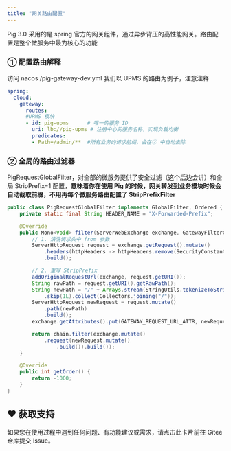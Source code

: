 ```yaml
---
title: "网关路由配置"
---
```


Pig 3.0 采用的是 spring 官方的网关组件，通过异步背压的高性能网关。路由配置是整个微服务中最为核心的功能

### ① 配置路由解释

<Warning>
访问 nacos /pig-gateway-dev.yml 我们以 UPMS 的路由为例子，注意注释
</Warning>

```yaml
spring:
  cloud:
    gateway:
      routes:
      #UPMS 模块
      - id: pig-upms      # 唯一的服务 ID
        uri: lb://pig-upms # 注册中心的服务名称，实现负载均衡
        predicates:
        - Path=/admin/**  #所有业务的请求前缀，会在② 中自动去除
```

### ② 全局的路由过滤器

PigRequestGlobalFilter，对全部的微服务提供了安全过滤（这个后边会讲）和全局 StripPrefix=1 配置，**意味着你在使用 Pig 的时候，网关转发到业务模块时候会自动截取前缀，不用再每个微服务路由配置了 StripPrefixFilter**

```java
public class PigRequestGlobalFilter implements GlobalFilter, Ordered {
	private static final String HEADER_NAME = "X-Forwarded-Prefix";

	@Override
	public Mono<Void> filter(ServerWebExchange exchange, GatewayFilterChain chain) {
		// 1. 清洗请求头中 from 参数
		ServerHttpRequest request = exchange.getRequest().mutate()
			.headers(httpHeaders -> httpHeaders.remove(SecurityConstants.FROM))
			.build();

		// 2. 重写 StripPrefix
		addOriginalRequestUrl(exchange, request.getURI());
		String rawPath = request.getURI().getRawPath();
		String newPath = "/" + Arrays.stream(StringUtils.tokenizeToStringArray(rawPath, "/"))
			.skip(1L).collect(Collectors.joining("/"));
		ServerHttpRequest newRequest = request.mutate()
			.path(newPath)
			.build();
		exchange.getAttributes().put(GATEWAY_REQUEST_URL_ATTR, newRequest.getURI());

		return chain.filter(exchange.mutate()
			.request(newRequest.mutate()
				.build()).build());
	}

	@Override
	public int getOrder() {
		return -1000;
	}
}
```

## ♥️ 获取支持
<Card title="遇到问题？" horizontal icon="link" href="https://gitee.com/log4j/pig/issues">
  如果您在使用过程中遇到任何问题、有功能建议或需求，请点击此卡片前往 Gitee 仓库提交 Issue。
</Card>

